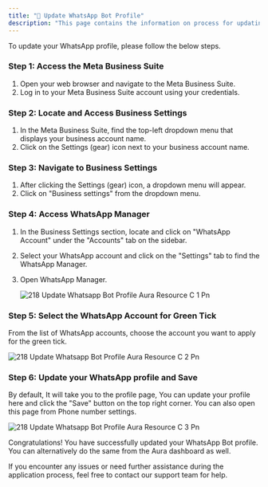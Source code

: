 ```yaml
---
title: "👧 Update WhatsApp Bot Profile"
description: "This page contains the information on process for updating you WhatsApp Profile for Bot."
---
```


To update your WhatsApp profile, please follow the below steps.

### **Step 1: Access the Meta Business Suite**

1. Open your web browser and navigate to the Meta Business Suite.
2. Log in to your Meta Business Suite account using your credentials.

### **Step 2: Locate and Access Business Settings**

1. In the Meta Business Suite, find the top-left dropdown menu that displays your business account name.
2. Click on the Settings (gear) icon next to your business account name.

### **Step 3: Navigate to Business Settings**

1. After clicking the Settings (gear) icon, a dropdown menu will appear.
2. Click on "Business settings" from the dropdown menu.

### **Step 4: Access WhatsApp Manager**

1. In the Business Settings section, locate and click on "WhatsApp Account" under the "Accounts" tab on the sidebar.
2. Select your WhatsApp account and click on the "Settings" tab to find the WhatsApp Manager.
3. Open WhatsApp Manager.

   ![218 Update Whatsapp Bot Profile  Aura Resource C 1 Pn](/images/platform-guidelines-training/update-whatsapp-bot-profile/218.update_whatsapp_bot_profile__Aura_resource_c-1.png)

### **Step 5: Select the WhatsApp Account for Green Tick**

From the list of WhatsApp accounts, choose the account you want to apply for the green tick.

![218 Update Whatsapp Bot Profile  Aura Resource C 2 Pn](/images/platform-guidelines-training/update-whatsapp-bot-profile/218.update_whatsapp_bot_profile__Aura_resource_c-2.png)

### **Step 6: Update your WhatsApp profile and Save**

By default, It will take you to the profile page, You can update your profile here and click the "Save" button on the top right corner. You can also open this page from Phone number settings.

![218 Update Whatsapp Bot Profile  Aura Resource C 3 Pn](/images/platform-guidelines-training/update-whatsapp-bot-profile/218.update_whatsapp_bot_profile__Aura_resource_c-3.png)

Congratulations\! You have successfully updated your WhatsApp Bot profile. You can alternatively do the same from the Aura dashboard as well.

If you encounter any issues or need further assistance during the application process, feel free to contact our support team for help.